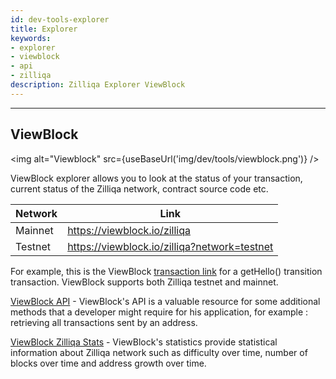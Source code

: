 ```yaml
---
id: dev-tools-explorer
title: Explorer
keywords: 
- explorer
- viewblock
- api
- zilliqa
description: Zilliqa Explorer ViewBlock
---
```


---

## ViewBlock
<img alt="Viewblock" src={useBaseUrl('img/dev/tools/viewblock.png')} />

ViewBlock explorer allows you to look at the status of your transaction, current status of the Zilliqa network, contract source code etc. 

| Network | Link |
| ------- | ---- |
| Mainnet | https://viewblock.io/zilliqa |
| Testnet | https://viewblock.io/zilliqa?network=testnet |

For example, this is the ViewBlock [transaction link](https://viewblock.io/zilliqa/tx/c4030c73d6dae558ff0c9d98237101e342888115f13219a00bb14a8ee46fa3be?network=testnet) for a getHello() transition transaction.
ViewBlock supports both Zilliqa testnet and mainnet.

[ViewBlock API](https://viewblock.io/api) - ViewBlock's API is a valuable resource for some additional methods that a developer might require for his application, for example : retrieving all transactions sent by an address.

[ViewBlock Zilliqa Stats](https://viewblock.io/zilliqa/stats) - ViewBlock's statistics provide statistical information about Zilliqa network such as difficulty over time, number of blocks over time and address growth over time.
